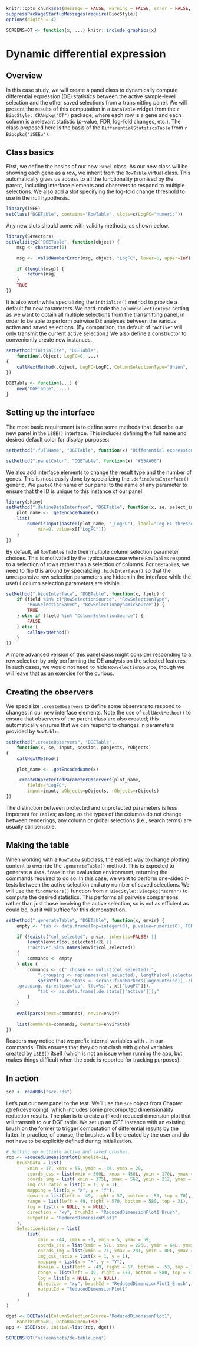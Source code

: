 ```r
knitr::opts_chunk$set(message = FALSE, warning = FALSE, error = FALSE, cache = FALSE)
suppressPackageStartupMessages(require(BiocStyle))
options(digits = 4)
```

```r
SCREENSHOT <- function(x, ...) knitr::include_graphics(x)
```

# Dynamic differential expression

## Overview

In this case study, we will create a panel class to dynamically compute differential expression (DE) statistics between the active sample-level selection and the other saved selections from a transmitting panel.
We will present the results of this computation in a `DataTable` widget from the `r BiocStyle::CRANpkg("DT")` package, where each row is a gene and each column is a relevant statistic ($p$-value, FDR, log-fold changes, etc.).
The class proposed here is the basis of the `DifferentialStatsticsTable` from `r Biocpkg("iSEEu")`.

## Class basics

First, we define the basics of our new `Panel` class.
As our new class will be showing each gene as a row, we inherit from the `RowTable` virtual class.
This automatically gives us access to all the functionality promised by the parent, 
including interface elements and observers to respond to multiple selections.
We also add a slot specifying the log-fold change threshold to use in the null hypothesis.

```r
library(iSEE)
setClass("DGETable", contains="RowTable", slots=c(LogFC="numeric"))
```

Any new slots should come with validity methods, as shown below.

```r
library(S4Vectors)
setValidity2("DGETable", function(object) {
    msg <- character(0)

    msg <- .validNumberError(msg, object, "LogFC", lower=0, upper=Inf) # must be non-negative.

    if (length(msg)) {
        return(msg)
    }
    TRUE
})
```

It is also worthwhile specializing the `initialize()` method to provide a default for new parameters.
We hard-code the `ColumnSelectionType` setting as we want to obtain all multiple selections from the transmitting panel,
in order to be able to perform pairwise DE analyses between the various active and saved selections.
(By comparison, the default of `"Active"` will only transmit the current active selection.)
We also define a constructor to conveniently create new instances.

```r
setMethod("initialize", "DGETable", 
    function(.Object, LogFC=0, ...) 
{
    callNextMethod(.Object, LogFC=LogFC, ColumnSelectionType="Union", ...)
})

DGETable <- function(...) {
    new("DGETable", ...)
}
```

## Setting up the interface

The most basic requirement is to define some methods that describe our new panel in the `iSEE()` interface.
This includes defining the full name and desired default color for display purposes:

```r
setMethod(".fullName", "DGETable", function(x) "Differential expression table")

setMethod(".panelColor", "DGETable", function(x) "#55AA00")
```

We also add interface elements to change the result type and the number of genes.
This is most easily done by specializing the `.defineDataInterface()` generic.
We `paste0` the name of our panel to the name of any parameter to ensure that the ID is unique to this instance of our panel.

```r
library(shiny)
setMethod(".defineDataInterface", "DGETable", function(x, se, select_info) {
    plot_name <- .getEncodedName(x)
    list(
        numericInput(paste0(plot_name, "_LogFC"), label="Log-FC threshold",
            min=0, value=x[["LogFC"]])
    )
})
```

By default, all `RowTable`s hide their multiple column selection parameter choices.
This is motivated by the typical use case where `RowTable`s respond to a selection of rows rather than a selection of columns. 
For `DGETable`s, we need to flip this around by specializing `.hideInterface()` so that the unresponsive row selection parameters are hidden in the interface while the useful column selection parameters are visible.

```r
setMethod(".hideInterface", "DGETable", function(x, field) {
    if (field %in% c("RowSelectionSource", "RowSelectionType", 
        "RowSelectionSaved", "RowSelectionDynamicSource")) {
        TRUE
    } else if (field %in% "ColumnSelectionSource") {
        FALSE
    } else {
        callNextMethod()
    }
})
```

A more advanced version of this panel class might consider responding to a row selection by only performing the DE analysis on the selected features.
In such cases, we would not need to hide `RowSelectionSource`, though we will leave that as an exercise for the curious.

## Creating the observers

We specialize `.createObservers` to define some observers to respond to changes in our new interface elements.
Note the use of `callNextMethod()` to ensure that observers of the parent class are also created;
this automatically ensures that we can respond to changes in parameters provided by `RowTable`.

```r
setMethod(".createObservers", "DGETable", 
    function(x, se, input, session, pObjects, rObjects) 
{
    callNextMethod()

    plot_name <- .getEncodedName(x)

    .createUnprotectedParameterObservers(plot_name,
        fields="LogFC",
        input=input, pObjects=pObjects, rObjects=rObjects)
})
```

The distinction between protected and unprotected parameters is less important for `Table`s;
as long as the types of the columns do not change between renderings, any column or global selections (i.e., search terms) are usually still sensible.

## Making the table

When working with a `RowTable` subclass, the easiest way to change plotting content to override the `.generateTable()` method.
This is expected to generate a `data.frame` in the evaluation environment, returning the commands required to do so.
In this case, we want to perform one-sided $t$-tests between the active selection and any number of saved selections.
We will use the `findMarkers()` function from `r BiocStyle::Biocpkg("scran")` to compute the desired statistics.
This performs all pairwise comparisons rather than just those involving the active selection,
so is not as efficient as could be, but it will suffice for this demonstration.

```r
setMethod(".generateTable", "DGETable", function(x, envir) {
    empty <- "tab <- data.frame(Top=integer(0), p.value=numeric(0), FDR=numeric(0));"

    if (!exists("col_selected", envir, inherits=FALSE) || 
        length(envir$col_selected)<2L || 
        !"active" %in% names(envir$col_selected)) 
    {
        commands <- empty
    } else {
        commands <- c(".chosen <- unlist(col_selected);",
            ".grouping <- rep(names(col_selected), lengths(col_selected));",
            sprintf(".de.stats <- scran::findMarkers(logcounts(se)[,.chosen], 
    .grouping, direction='up', lfc=%s)", x[["LogFC"]]),
            "tab <- as.data.frame(.de.stats[['active']]);"
        )
    }
       
    eval(parse(text=commands), envir=envir)

    list(commands=commands, contents=envir$tab)
})
```

Readers may notice that we prefix internal variables with `.` in our commands.
This ensures that they do not clash with global variables created by `iSEE()` itself
(which is not an issue when running the app, but makes things difficult when the code is reported for tracking purposes).

## In action

```r
sce <- readRDS("sce.rds")
```

Let's put our new panel to the test.
We'll use the `sce` object from Chapter \@ref(developing), which includes some precomputed dimensionality reduction results.
The plan is to create a (fixed) reduced dimension plot that will transmit to our DGE table.
We set up an iSEE instance with an existing brush on the former to trigger computation of differential results by the latter.
In practice, of course, the brushes will be created by the user and do not have to be explicitly defined during initialization.

```r
# Setting up multiple active and saved brushes.
rdp <- ReducedDimensionPlot(PanelId=1L,
    BrushData = list(
        xmin = 17, xmax = 55, ymin = -36, ymax = 29, 
        coords_css = list(xmin = 300L, xmax = 450L, ymin = 170L, ymax = 404L), 
        coords_img = list( xmin = 375L, xmax = 562, ymin = 212, ymax = 505L), 
        img_css_ratio = list(x = 1, y = 1), 
        mapping = list(x = "X", y = "Y"), 
        domain = list(left = -49, right = 57, bottom = -53, top = 70), 
        range = list(left = 49, right = 570, bottom = 580, top = 31), 
        log = list(x = NULL, y = NULL), 
        direction = "xy", brushId = "ReducedDimensionPlot1_Brush", 
        outputId = "ReducedDimensionPlot1"
    ),
    SelectionHistory = list(
        list(
            xmin = -44, xmax = -1, ymin = 5, ymax = 59, 
            coords_css = list(xmin = 57L, xmax = 225L, ymin = 64L, ymax = 254L), 
            coords_img = list(xmin = 71, xmax = 281, ymin = 80L, ymax = 317), 
            img_css_ratio = list(x = 1, y = 1), 
            mapping = list(x = "X", y = "Y"), 
            domain = list(left = -49, right = 57, bottom = -53, top = 70), 
            range = list(left = 49, right = 570, bottom = 580, top = 31), 
            log = list(x = NULL, y = NULL), 
            direction = "xy", brushId = "ReducedDimensionPlot1_Brush", 
            outputId = "ReducedDimensionPlot1"
        )
    )
) 

dget <- DGETable(ColumnSelectionSource="ReducedDimensionPlot1", 
    PanelWidth=8L, DataBoxOpen=TRUE)
app <- iSEE(sce, initial=list(rdp, dget))
```

```r
SCREENSHOT("screenshots/de-table.png")
```
